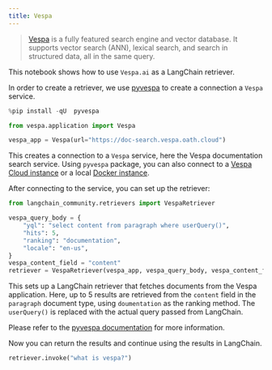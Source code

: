 ```yaml
---
title: Vespa
---
```


>[Vespa](https://vespa.ai/) is a fully featured search engine and vector database. It supports vector search (ANN), lexical search, and search in structured data, all in the same query.

This notebook shows how to use `Vespa.ai` as a LangChain retriever.

In order to create a retriever, we use [pyvespa](https://pyvespa.readthedocs.io/en/latest/index.html) to
create a connection a `Vespa` service.

```python
%pip install -qU  pyvespa
```

```python
from vespa.application import Vespa

vespa_app = Vespa(url="https://doc-search.vespa.oath.cloud")
```

This creates a connection to a `Vespa` service, here the Vespa documentation search service.
Using `pyvespa` package, you can also connect to a
[Vespa Cloud instance](https://pyvespa.readthedocs.io/en/latest/deploy-vespa-cloud.html)
or a local
[Docker instance](https://pyvespa.readthedocs.io/en/latest/deploy-docker.html).

After connecting to the service, you can set up the retriever:

```python
from langchain_community.retrievers import VespaRetriever

vespa_query_body = {
    "yql": "select content from paragraph where userQuery()",
    "hits": 5,
    "ranking": "documentation",
    "locale": "en-us",
}
vespa_content_field = "content"
retriever = VespaRetriever(vespa_app, vespa_query_body, vespa_content_field)
```

This sets up a LangChain retriever that fetches documents from the Vespa application.
Here, up to 5 results are retrieved from the `content` field in the `paragraph` document type,
using `doumentation` as the ranking method. The `userQuery()` is replaced with the actual query
passed from LangChain.

Please refer to the [pyvespa documentation](https://pyvespa.readthedocs.io/en/latest/getting-started-pyvespa.html#Query)
for more information.

Now you can return the results and continue using the results in LangChain.

```python
retriever.invoke("what is vespa?")
```
